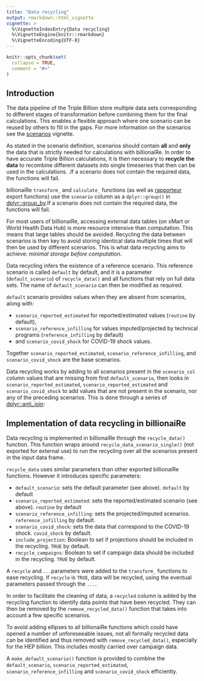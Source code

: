 ```yaml
---
title: "Data recycling"
output: rmarkdown::html_vignette
vignette: >
  %\VignetteIndexEntry{Data recycling}
  %\VignetteEngine{knitr::rmarkdown}
  %\VignetteEncoding{UTF-8}
---
```


```r
knitr::opts_chunk$set(
  collapse = TRUE,
  comment = "#>"
)
```

## Introduction

The data pipeline of the Triple Billion store multiple data sets corresponding to different stages of transformation before combining them for the final calculations. This enables a flexible approach where one scenario can be reused by others to fill in the gaps. For more information on the scenarios see the [scenarios](scenarios.html) vignette.

As stated in the scenario definition, scenarios should contain **all** and **only** the data that is strictly needed for calculations with billionaiRe. In order to have accurate Triple Billion calculations, it is then necessary to **recycle the data** to recombine different datasets into single timeseries that then can be used in the calculations. .If a scenario does not contain the required data, the functions will fail.

billionaiRe `transform_` and `calculate_` functions (as well as [rapporteur](https://gpw13.github.io/rapporteur/) export functions) use the `scenario` column as a `dplyr::group()` in [dplyr::group_by](https://dplyr.tidyverse.org/reference/group_by.html).If a scenario does not contain the required data, the functions will fail.

For most users of billionaiRe, accessing external data tables (on xMart or World Health Data Hub) is more resource intensive than computation. This means that large tables should be avoided. Recycling the data between scenarios is then key to avoid storing identical data multiple times that will then be used by different scenarios. This is what data recycling aims to achieve: *minimal storage before computation*.

Data recycling infers the existence of a reference scenario. This reference scenario is called `default` by default, and it is a parameter (`default_scenario`) of `recycle_data()` and all functions that rely on full data sets. The name of `default_scenario` can then be modified as required.

`default` scenario provides values when they are absent from scenarios, along with:

  - `scenario_reported_estimated` for reported/estimated values (`routine` by default),
  - `scenario_reference_infilling` for values imputed/projected by technical programs (`reference_infilling` by default)
  -  and `scenario_covid_shock` for COVID-19 shock values. 
  
Together `scenario_reported_estimated`, `scenario_reference_infilling`, and `scenario_covid_shock` are the base scenarios.

Data recycling works by adding to all scenarios present in the `scenario_col` column values that are missing from first `default_scenario`, then looks in `scenario_reported_estimated`, `scenario_reported_estimated` and `scenario_covid_shock` to add values that are not present in the scenario, nor any of the preceding scenarios. This is done through a series of [dplyr::anti_join](https://dplyr.tidyverse.org/reference/filter-joins.html):

## Implementation of data recycling in billionaiRe

Data recycling is implemented in billionaiRe through the `recycle_data()` function. This function wraps around `recycle_data_scenario_single()` (not exported for external use) to run the recycling over all the scenarios present in the input data frame.

`recycle_data` uses similar parameters than other exported billionaiRe functions. However it introduces specific parameters:

-   `default_scenario`: sets the default parameter (see above). `default` by default
-   `scenario_reported_estimated`: sets the reported/estimated scenario (see above). `routine` by default
-   `scenario_reference_infilling`: sets the projected/imputed scenarios. `reference_infilling` by default.
-   `scenario_covid_shock`: sets the data that correspond to the COVID-19 shock. `covid_shock` by default.
-   `include_projection`: Boolean to set if projections should be included in the recycling. `TRUE` by default.
-   `recycle_campaigns`: Boolean to set if campaign data should be included in the recycling. `TRUE` by default.

A `recycle` and `...`parameters were added to the `transform_` functions to ease recycling. If `recycle` is `TRUE`, data will be recycled, using the eventual parameters passed through the `...`.

In order to facilitate the cleaning of data, a `recycled` column is added by the recycling function to identify data points that have been recycled. They can then be removed by the `remove_recycled_data()` function that takes into account a few specific scenarios.

To avoid adding ellipses to all billionaiRe functions which could have opened a number of unforeseeable issues, not all formally recycled data can be identified and thus removed with `remove_recycled_data()`, especially for the HEP billion. This includes mostly carried over campaign data.

A `make_default_scenario()` function is provided to combine the `default_scenario`, `scenario_reported_estimated`, `scenario_reference_infilling` and `scenario_covid_shock` efficiently.
